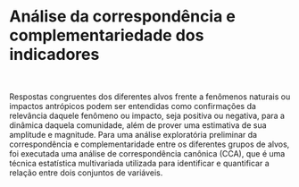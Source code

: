 
# Análise da correspondência e complementariedade dos indicadores

</br>

Respostas congruentes dos diferentes alvos frente a fenômenos naturais ou impactos antrópicos podem ser entendidas como confirmações da relevância daquele fenômeno ou impacto, seja positiva ou negativa, para a dinâmica daquela comunidade, além de prover uma estimativa de sua amplitude e magnitude. Para uma análise exploratória preliminar da correspondência e complementaridade entre os diferentes grupos de alvos, foi executada uma análise de correspondência canônica (CCA), que é uma técnica estatística multivariada utilizada para identificar e quantificar a relação entre dois conjuntos de variáveis. 